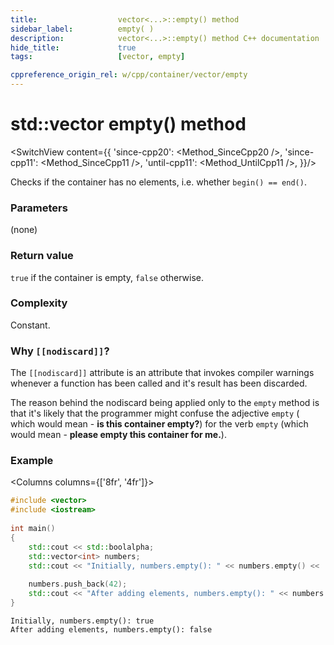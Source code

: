 ```yaml
---
title:					vector<...>::empty() method
sidebar_label:			empty( )
description:			vector<...>::empty() method C++ documentation
hide_title:				true
tags:					[vector, empty]

cppreference_origin_rel: w/cpp/container/vector/empty
---
```



<!----------------- Codes ---------------------->

<!-- empty() -->

# std::vector empty() method

<SwitchView content={{
	'since-cpp20': <Method_SinceCpp20 />,
	'since-cpp11': <Method_SinceCpp11 />,
	'until-cpp11': <Method_UntilCpp11 />,
}}/>


Checks if the container has no elements, i.e. whether `begin() == end()`.

### Parameters

(none)

### Return value

`true` if the container is empty, `false` otherwise.

### Complexity

Constant.

### Why `[[nodiscard]]`?

The `[[nodiscard]]` attribute is an attribute that invokes compiler warnings whenever
a function has been called and it's result has been discarded.

The reason behind the nodiscard being applied only to the `empty` method is that
it's likely that the programmer might confuse the adjective `empty` (
which would mean - **is this container empty?**) for the verb `empty` (which would mean - **please empty this container for me.**).

### Example

<Columns columns={['8fr', '4fr']}>
<div>

```cpp title='Main.cpp' showLineNumbers
#include <vector>
#include <iostream>
 
int main()
{
    std::cout << std::boolalpha;
    std::vector<int> numbers;
    std::cout << "Initially, numbers.empty(): " << numbers.empty() << '\n';
 
    numbers.push_back(42);
    std::cout << "After adding elements, numbers.empty(): " << numbers.empty() << '\n';
}
```

</div>
<div>

```plaintext title="Output"
Initially, numbers.empty(): true
After adding elements, numbers.empty(): false
```

</div>
</Columns>
